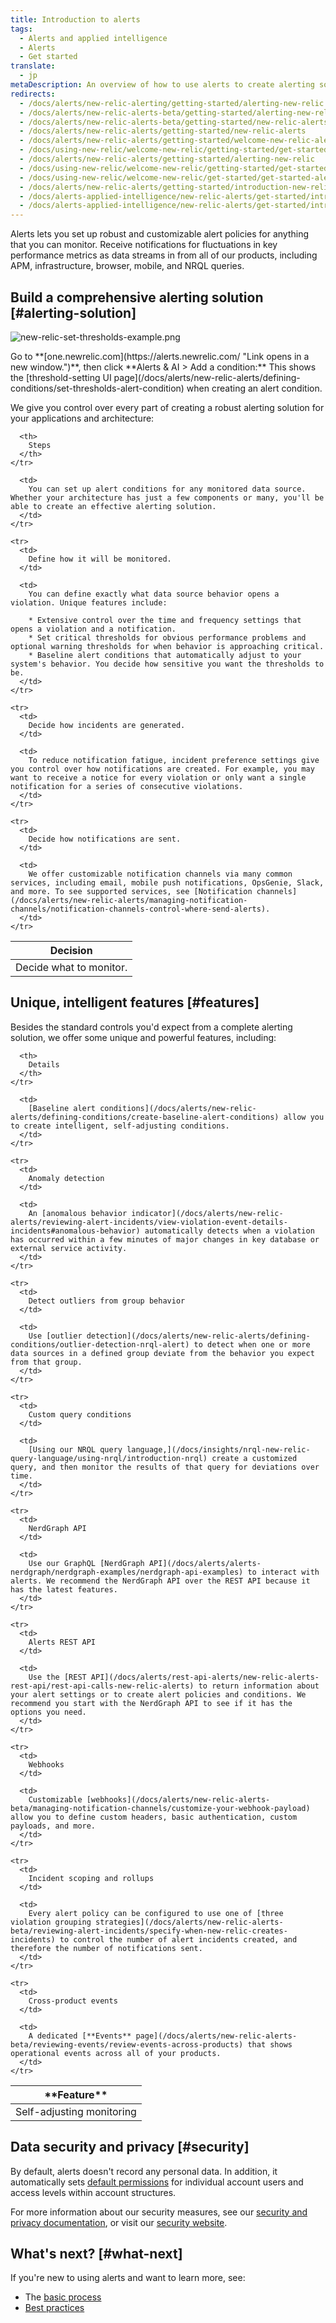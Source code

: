 ```yaml
---
title: Introduction to alerts
tags:
  - Alerts and applied intelligence
  - Alerts
  - Get started
translate:
  - jp
metaDescription: An overview of how to use alerts to create alerting solutions you can adjust or scale to your organization’s needs.
redirects:
  - /docs/alerts/new-relic-alerting/getting-started/alerting-new-relic
  - /docs/alerts/new-relic-alerts-beta/getting-started/alerting-new-relic
  - /docs/alerts/new-relic-alerts-beta/getting-started/new-relic-alerts
  - /docs/alerts/new-relic-alerts/getting-started/new-relic-alerts
  - /docs/alerts/new-relic-alerts/getting-started/welcome-new-relic-alerts
  - /docs/using-new-relic/welcome-new-relic/getting-started/get-started-new-relic-apm
  - /docs/alerts/new-relic-alerts/getting-started/alerting-new-relic
  - /docs/using-new-relic/welcome-new-relic/getting-started/get-started-alerts
  - /docs/using-new-relic/welcome-new-relic/get-started/get-started-alerts
  - /docs/alerts/new-relic-alerts/getting-started/introduction-new-relic-alerts
  - /docs/alerts-applied-intelligence/new-relic-alerts/get-started/introduction-new-relic-alerts
  - /docs/alerts-applied-intelligence/new-relic-alerts/get-started/introduction-alerts
---
```


Alerts lets you set up robust and customizable alert policies for anything that you can monitor. Receive notifications for fluctuations in key performance metrics as data streams in from all of our products, including APM, infrastructure, browser, mobile, and NRQL queries.

## Build a comprehensive alerting solution [#alerting-solution]

![new-relic-set-thresholds-example.png](./images/new-relic-set-thresholds-example_0.png "new-relic-set-thresholds-example.png")

<figcaption>
  Go to **[one.newrelic.com](https://alerts.newrelic.com/ "Link opens in a new window.")**, then click **Alerts & AI > Add a condition:** This shows the [threshold-setting UI page](/docs/alerts/new-relic-alerts/defining-conditions/set-thresholds-alert-condition) when creating an alert condition.
</figcaption>

We give you control over every part of creating a robust alerting solution for your applications and architecture:

<table>
  <thead>
    <tr>
      <th style={{ width: "200px" }}>
        Decision
      </th>

      <th>
        Steps
      </th>
    </tr>
  </thead>

  <tbody>
    <tr>
      <td>
        Decide what to monitor.
      </td>

      <td>
        You can set up alert conditions for any monitored data source. Whether your architecture has just a few components or many, you'll be able to create an effective alerting solution.
      </td>
    </tr>

    <tr>
      <td>
        Define how it will be monitored.
      </td>

      <td>
        You can define exactly what data source behavior opens a violation. Unique features include:

        * Extensive control over the time and frequency settings that opens a violation and a notification.
        * Set critical thresholds for obvious performance problems and optional warning thresholds for when behavior is approaching critical.
        * Baseline alert conditions that automatically adjust to your system's behavior. You decide how sensitive you want the thresholds to be.
      </td>
    </tr>

    <tr>
      <td>
        Decide how incidents are generated.
      </td>

      <td>
        To reduce notification fatigue, incident preference settings give you control over how notifications are created. For example, you may want to receive a notice for every violation or only want a single notification for a series of consecutive violations.
      </td>
    </tr>

    <tr>
      <td>
        Decide how notifications are sent.
      </td>

      <td>
        We offer customizable notification channels via many common services, including email, mobile push notifications, OpsGenie, Slack, and more. To see supported services, see [Notification channels](/docs/alerts/new-relic-alerts/managing-notification-channels/notification-channels-control-where-send-alerts).
      </td>
    </tr>
  </tbody>
</table>

## Unique, intelligent features [#features]

Besides the standard controls you'd expect from a complete alerting solution, we offer some unique and powerful features, including:

<table>
  <thead>
    <tr>
      <th width={200}>
        **Feature**
      </th>

      <th>
        Details
      </th>
    </tr>
  </thead>

  <tbody>
    <tr>
      <td>
        Self-adjusting monitoring
      </td>

      <td>
        [Baseline alert conditions](/docs/alerts/new-relic-alerts/defining-conditions/create-baseline-alert-conditions) allow you to create intelligent, self-adjusting conditions.
      </td>
    </tr>

    <tr>
      <td>
        Anomaly detection
      </td>

      <td>
        An [anomalous behavior indicator](/docs/alerts/new-relic-alerts/reviewing-alert-incidents/view-violation-event-details-incidents#anomalous-behavior) automatically detects when a violation has occurred within a few minutes of major changes in key database or external service activity.
      </td>
    </tr>

    <tr>
      <td>
        Detect outliers from group behavior
      </td>

      <td>
        Use [outlier detection](/docs/alerts/new-relic-alerts/defining-conditions/outlier-detection-nrql-alert) to detect when one or more data sources in a defined group deviate from the behavior you expect from that group.
      </td>
    </tr>

    <tr>
      <td>
        Custom query conditions
      </td>

      <td>
        [Using our NRQL query language,](/docs/insights/nrql-new-relic-query-language/using-nrql/introduction-nrql) create a customized query, and then monitor the results of that query for deviations over time.
      </td>
    </tr>

    <tr>
      <td>
        NerdGraph API
      </td>

      <td>
        Use our GraphQL [NerdGraph API](/docs/alerts/alerts-nerdgraph/nerdgraph-examples/nerdgraph-api-examples) to interact with alerts. We recommend the NerdGraph API over the REST API because it has the latest features.
      </td>
    </tr>

    <tr>
      <td>
        Alerts REST API
      </td>

      <td>
        Use the [REST API](/docs/alerts/rest-api-alerts/new-relic-alerts-rest-api/rest-api-calls-new-relic-alerts) to return information about your alert settings or to create alert policies and conditions. We recommend you start with the NerdGraph API to see if it has the options you need.
      </td>
    </tr>

    <tr>
      <td>
        Webhooks
      </td>

      <td>
        Customizable [webhooks](/docs/alerts/new-relic-alerts-beta/managing-notification-channels/customize-your-webhook-payload) allow you to define custom headers, basic authentication, custom payloads, and more.
      </td>
    </tr>

    <tr>
      <td>
        Incident scoping and rollups
      </td>

      <td>
        Every alert policy can be configured to use one of [three violation grouping strategies](/docs/alerts/new-relic-alerts-beta/reviewing-alert-incidents/specify-when-new-relic-creates-incidents) to control the number of alert incidents created, and therefore the number of notifications sent.
      </td>
    </tr>

    <tr>
      <td>
        Cross-product events
      </td>

      <td>
        A dedicated [**Events** page](/docs/alerts/new-relic-alerts-beta/reviewing-events/review-events-across-products) that shows operational events across all of your products.
      </td>
    </tr>
  </tbody>
</table>

## Data security and privacy [#security]

By default, alerts doesn't record any personal data. In addition, it automatically sets [default permissions](/docs/alerts/new-relic-alerts/rules-limits-glossary/rules-limits-new-relic-alerts) for individual account users and access levels within account structures.

For more information about our security measures, see our [security and privacy documentation](/docs/using-new-relic/new-relic-security/security/security-matters-data-privacy-new-relic), or visit our [security website](https://newrelic.com/security).

## What's next? [#what-next]

If you're new to using alerts and want to learn more, see:

* The [basic process](/docs/alerts/new-relic-alerts/getting-started/understand-new-relic-alerts-workflow)
* [Best practices](/docs/alerts/new-relic-alerts/getting-started/best-practices-alert-policies)
